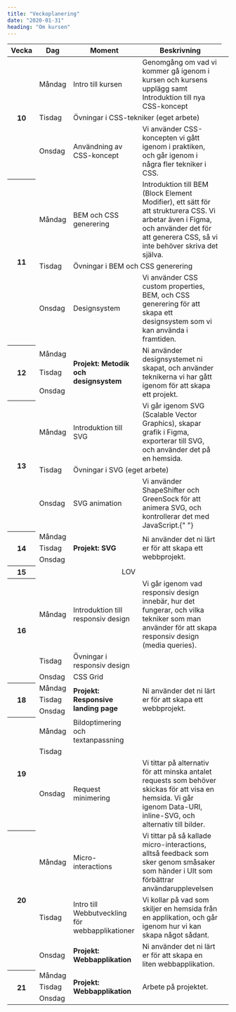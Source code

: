 ```yaml
---
title: "Veckoplanering"
date: "2020-01-31"
heading: "Om kursen"
---
```


<table>
  <thead>
    <tr>
      <th>Vecka</th>
      <th>Dag</th>
      <th>Moment</th>
      <th>Beskrivning</th>
    </tr>
  </thead>
  <tbody>
    <tr>
      <th rowspan="3">10</th>
      <td>Måndag</td>
      <td>Intro till kursen</td>
      <td>
        Genomgång om vad vi kommer gå igenom i kursen och kursens upplägg samt
        Introduktion till nya CSS-koncept
      </td>
    </tr>
    <tr>
      <td>Tisdag</td>
      <td colspan="2">Övningar i CSS-tekniker (eget arbete)</td>
    </tr>
    <tr>
      <td>Onsdag</td>
      <td>Användning av CSS-koncept</td>
      <td>
        Vi använder CSS-koncepten vi gått igenom i praktiken, och går igenom i
        några fler tekniker i CSS.
      </td>
    </tr>
    <tr>
      <th rowspan="3">11</th>
      <td>Måndag</td>
      <td>BEM och CSS generering</td>
      <td>
        Introduktion till BEM (Block Element Modifier), ett sätt för att
        strukturera CSS. Vi arbetar även i Figma, och använder det för att
        generera CSS, så vi inte behöver skriva det själva.
      </td>
    </tr>
    <tr>
      <td>Tisdag</td>
      <td colspan="2">Övningar i BEM och CSS generering</td>
    </tr>
    <tr>
      <td>Onsdag</td>
      <td>Designsystem</td>
      <td>
        Vi använder CSS custom properties, BEM, och CSS generering för att skapa
        ett designsystem som vi kan använda i framtiden.
      </td>
    </tr>
    <tr>
      <th rowspan="3">12</th>
      <td>Måndag</td>
      <td rowspan="3">
        <strong>Projekt: Metodik och designsystem</strong>
      </td>
      <td rowspan="3">
        Ni använder designsystemet ni skapat, och använder teknikerna vi har
        gått igenom för att skapa ett projekt.
      </td>
    </tr>
    <tr>
      <td>Tisdag</td>
    </tr>
    <tr>
      <td>Onsdag</td>
    </tr>
    <tr>
      <th rowspan="3">13</th>
      <td>Måndag</td>
      <td>Introduktion till SVG</td>
      <td>
        Vi går igenom SVG (Scalable Vector Graphics), skapar grafik i Figma,
        exporterar till SVG, och använder det på en hemsida.
      </td>
    </tr>
    <tr>
      <td>Tisdag</td>
      <td colspan="2">Övningar i SVG (eget arbete)</td>
    </tr>
    <tr>
      <td>Onsdag</td>
      <td>SVG animation</td>
      <td>
        Vi använder ShapeShifter och GreenSock för att animera SVG, och
        kontrollerar det med JavaScript.{" "}
      </td>
    </tr>
    <tr>
      <th rowspan="3">14</th>
      <td>Måndag</td>
      <td rowspan="3">
        <strong>Projekt: SVG</strong>
      </td>
      <td rowspan="3">
        Ni använder det ni lärt er för att skapa ett webbprojekt.
      </td>
    </tr>
    <tr>
      <td>Tisdag</td>
    </tr>
    <tr>
      <td>Onsdag</td>
    </tr>
    <tr>
      <th rowspan="3">15</th>
      <td colspan="3" rowspan="3" style="text-align:center">
        LOV
      </td>
    </tr>
    <tr></tr>
    <tr></tr>
    <tr>
      <th rowspan="3">16</th>
      <td>Måndag</td>
      <td>Introduktion till responsiv design</td>
      <td>
        Vi går igenom vad responsiv design innebär, hur det fungerar, och vilka
        tekniker som man använder för att skapa responsiv design (media
        queries).
      </td>
    </tr>
    <tr>
      <td>Tisdag</td>
      <td>Övningar i responsiv design</td>
    </tr>
    <tr>
      <td>Onsdag</td>
      <td>CSS Grid</td>
    </tr>
    <tr>
      <th rowspan="3">18</th>
      <td>Måndag</td>
      <td rowspan="3">
        <strong>Projekt: Responsive landing page</strong>
      </td>
      <td rowspan="3">
        Ni använder det ni lärt er för att skapa ett webbprojekt.
      </td>
    </tr>
    <tr>
      <td>Tisdag</td>
    </tr>
    <tr>
      <td>Onsdag</td>
      <td></td>
    </tr>
    <tr>
      <th rowspan="3">19</th>
      <td>Måndag</td>
      <td>Bildoptimering och textanpassning</td>
    </tr>
    <tr>
      <td>Tisdag</td>
    </tr>
    <tr>
      <td>Onsdag</td>
      <td>Request minimering</td>
      <td>
        Vi tittar på alternativ för att minska antalet requests som behöver
        skickas för att visa en hemsida. Vi går igenom Data-URI, inline-SVG, och
        alternativ till bilder.
      </td>
    </tr>
    <tr>
      <th rowspan="3">20</th>
      <td>Måndag</td>
      <td>Micro-interactions</td>
      <td>
        Vi tittar på så kallade micro-interactions, alltså feedback som sker
        genom småsaker som händer i UIt som förbättrar användarupplevelsen
      </td>
    </tr>
    <tr>
      <td>Tisdag</td>
      <td>Intro till Webbutveckling för webbapplikationer</td>
      <td>
        Vi kollar på vad som skiljer en hemsida från en applikation, och går
        igenom hur vi kan skapa något sådant.
      </td>
    </tr>
    <tr>
      <td>Onsdag</td>
      <td>
        <strong>Projekt: Webbapplikation</strong>
      </td>
      <td>
        Ni använder det ni lärt er för att skapa en liten webbapplikation.
      </td>
    </tr>
    <tr>
      <th rowspan="3">21</th>
      <td>Måndag</td>
      <td rowspan="3">
        <strong>Projekt: Webbapplikation</strong>
      </td>
      <td rowspan="3">Arbete på projektet.</td>
    </tr>
    <tr>
      <td>Tisdag</td>
    </tr>
    <tr>
      <td>Onsdag</td>
    </tr>
  </tbody>
</table>
